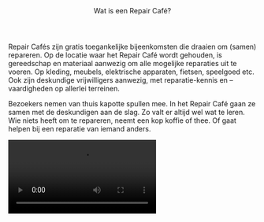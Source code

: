 
<Header>Wat is een Repair Café?</Header>

Repair Cafés zijn gratis toegankelijke bijeenkomsten die draaien om (samen) repareren. Op de locatie waar het Repair Café wordt gehouden, is gereedschap en materiaal aanwezig om alle mogelijke reparaties uit te voeren. Op kleding, meubels, elektrische apparaten, fietsen, speelgoed etc. Ook zijn deskundige vrijwilligers aanwezig, met reparatie-kennis en – vaardigheden op allerlei terreinen.

Bezoekers nemen van thuis kapotte spullen mee. In het Repair Café gaan ze samen met de deskundigen aan de slag. Zo valt er altijd wel wat te leren. Wie niets heeft om te repareren, neemt een kop koffie of thee. Of gaat helpen bij een reparatie van iemand anders.

<Video src="https://www.youtube.com/embed/xPXX7aFAVdY" />

Wereldwijd zijn er bijna 3000 Repair Cafés. Het eerste Repair Café organiseerde Martine Postma op 18 oktober 2009 in Amsterdam-West. Op de [internationale Repair Café-website](https://www.repaircafe.org/) lees je meer over de achtergrond en vind je alle Repair Cafés.

<Details>
  <Summary>Moet ik mij aanmelden?</Summary>

Je kunt gedurende de openingstijd van een Repair Café gewoon binnenlopen met
je kapotte spullen, zonder afspraak. Sommige Repair Cafés werken met
inschrijfformulieren. Als dat het geval is, zal de gastvrouw of -heer je die
aanreiken en uitleg geven.

Soms is het flink druk. We proberen de wachttijd aanvaardbaar te houden.
Daarom kun je vaak maar één ding tegelijk laten repareren. Daarna kun je
weer achteraan sluiten voor een eventueel volgend item.

</Details>

<Details>
  <Summary>Kosten?</Summary>

De toegang tot de Repair Cafés (inclusief de hulp bij reparaties) is gratis,
maar een vrijwillige bijdrage wordt zeer op prijs gesteld. Kosten maak je
dus alleen voor vervangende onderdelen (als die nodig zijn). Het kan zijn
dat een Repair Café wat vraagt voor een kopje koffie of glaasje fris.

</Details>

<Details>
  <Summary>Reparatie achterlaten?</Summary>

Je kan je reparatie niet achterlaten, het idee is om samen met een
vrijwilliger aan de slag te gaan. Schroom niet zelf de handen uit de mouwen
te steken. Schroeven losdraaien of een zoom tornen bijvoorbeeld, kan vrijwel
iedereen. Veel mensen kunnen online wat onderzoek doen. Als je wilt kun je
ook de reparatie zelf uitvoeren, onder begeleiding van de reparateur.

</Details>

<Details>
  <Summary>Komen jullie aan huis?</Summary>

In principe niet. Het Repair Café is geen klussendienst, maar een
ontmoetingsplaats waar mensen gezamenlijk hun spullen kunnen repareren. Wel
kun je, tijdens een bezoek aan een Repair Café in jouw buurt, contact leggen
met een van de aanwezige reparateurs en je vraag stellen. Wie weet vindt
iemand het leuk om je te helpen.

</Details>

<Details>
  <Summary>Garantie?</Summary>

Repair Cafés geven geen garantie. Veel reparaties lukken. Maar helaas komt
het ook wel voor dat een poging mislukt. Of een reparatie lijkt aanvankelijk
geslaagd, maar het betreffende voorwerp blijkt na thuiskomst toch niet in
orde te zijn.

</Details>

<Details>
  <Summary>Aansprakelijkheid?</Summary>

Noch de organisatoren, noch de vrijwilligers van een Repair Café zijn
aansprakelijk voor schade als gevolg van verstrekte reparatie adviezen of
-instructies, voor schade aan de ter reparatie aangeboden voorwerpen, voor
gevolgschade of voor andere schade die het gevolg is van activiteiten in het
Repair Café. Je biedt je spullen dus op eigen risico ter reparatie aan.

</Details>

<Details>
  <Summary>Word ik altijd geholpen?</Summary>

Bijna altijd, maar soms kan het erg druk zijn bij een Repair Café en kan het
gebeuren dat je niet aan de beurt komt. Reparateurs hebben ook het recht
reparatie van bepaalde spullen te weigeren, bijvoorbeeld omdat ze inschatten
dat de reparatie te ingewikkeld gaat worden.

</Details>

<Details>
  <Summary>Vrijwilliger worden?</Summary>

Kun je iets heel goed en wil je dit graag aan een ander leren? Denk aan de
reparatie van lampen, het fiksen van een gat in een spijkerbroek of ben je
expert op het gebied van een specifiek apparaat? Misschien wil je zelf leren
repareren onder begeleiding van een ervaren reparateur? Of misschien wil je
helpen met mensen verwelkomen met koffie, thee en lekkers en helpen als
gastvrouw/heer?

Neem in dat geval contact op met een specifiek Repair Cafe.

</Details>
